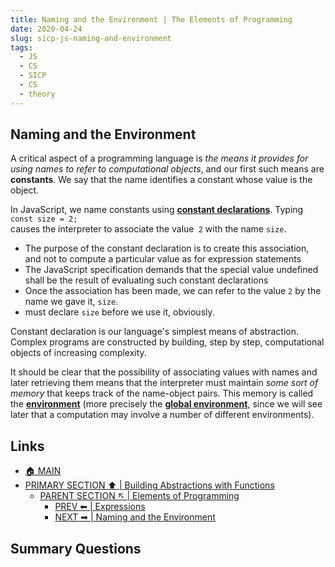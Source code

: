 ```yaml
---
title: Naming and the Environment | The Elements of Programming
date: 2020-04-24
slug: sicp-js-naming-and-environment
tags:
  - JS
  - CS
  - SICP
  - CS
  - theory
---
```



## Naming and the Environment
A critical aspect of a programming language is *the means it provides for using names to refer to computational objects*, and our first such means are **constants**. We say that the name identifies a constant whose value is the object.

In JavaScript, we name constants using [**constant declarations**](). Typing
`const size = 2;`  
causes the interpreter to associate the value` 2` with the name `size`.  
- The purpose of the constant declaration is to create this association, and not to compute a particular value as for expression statements
- The JavaScript specification demands that the special value undefined shall be the result of evaluating such constant declarations
- Once the association has been made, we can refer to the value `2` by the name we gave it, `size`.
- must declare `size` before we use it, obviously.

Constant declaration is our language's simplest means of abstraction. Complex programs are constructed by building, step by step, computational objects of increasing complexity.

It should be clear that the possibility of associating values with names and later retrieving them means that the interpreter must maintain *some sort of memory* that keeps track of the name-object pairs. This memory is called the [**environment**]() (more precisely the [**global environment**](), since we will see later that a computation may involve a number of different environments).

## Links 
- [🏠 MAIN](sicp-js-main)
- [PRIMARY SECTION ⬆ | Building Abstractions with Functions](/sicp-js-building-abstractions-with-functions)
    - [PARENT SECTION ↖ | Elements of Programming](/sicp-js-elements-of-programming)
        - [PREV ⬅ | Expressions](/sicp-js-expressions)
        - [NEXT ➡ | Naming and the Environment ](/)

## Summary Questions

